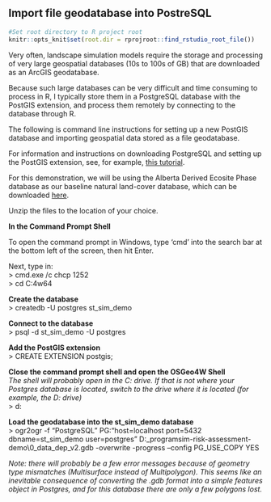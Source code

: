 
## Import file geodatabase into PostreSQL  

```r
#Set root directory to R project root
knitr::opts_knit$set(root.dir = rprojroot::find_rstudio_root_file())
```

Very often, landscape simulation models require the storage and processing of very large geospatial databases (10s to 100s of GB) that are downloaded as an ArcGIS geodatabase.

Because such large databases can be very difficult and time consuming to process in R, I typically store them in a PostgreSQL database with the PostGIS extension, and process them remotely by connecting to the database through R. 

The following is command line instructions for setting up a new PostGIS database and importing geospatial data stored as a file geodatabase. 

For information and instructions on downloading PostgreSQL and setting up the PostGIS extension, see, for example, [this tutorial](https://postgis.net/workshops/postgis-intro/installation.html). 

For this demonstration, we will be using the Alberta Derived Ecosite Phase database as our baseline natural land-cover database, which can be downloaded [here](https://open.alberta.ca/opendata/gda-ae37f83c-c994-47a9-b2f0-39ba1da0e64c). 



Unzip the files to the location of your choice. 


**In the Command Prompt Shell** 

To open the command prompt in Windows, type 'cmd' into the search bar at the bottom left of the screen, then hit Enter. 

Next, type in:  
> cmd.exe /c chcp 1252  
\n  
> cd C:\OSGeo4w64  

**Create the database**  
> createdb -U postgres st_sim_demo

**Connect to the database**  
> psql -d st_sim_demo -U postgres

**Add the PostGIS extension**  
> CREATE EXTENSION postgis;

**Close the command prompt shell and open the OSGeo4W Shell**  
*The shell will probably open in the C: drive. If that is not where your Postgres database is located, switch to the drive where it is located (for example, the D: drive)*  
\n   
> d:

**Load the geodatabase into the st_sim_demo database**  
\n   
> ogr2ogr -f "PostgreSQL" PG:"host=localhost port=5432 dbname=st_sim_demo user=postgres" D:\abc_program\projects\st-sim-risk-assessment-demo\0_data\raw\provincial_dep_v2.gdb -overwrite -progress --config PG_USE_COPY YES  

*Note: there will probably be a few error messages because of geometry type mismatches (Multisurface instead of Multipolygon). This seems like an inevitable consequence of converting the .gdb format into a simple features object in Postgres, and for this database there are only a few polygons lost.*    










